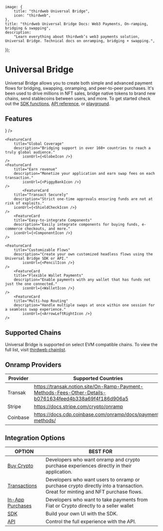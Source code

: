 
	image: {
		title: "thirdweb Universal Bridge",
		icon: "thirdweb",
	},
	title: "thirdweb Universal Bridge Docs: Web3 Payments, On-ramping, bridging & swapping",
	description:
		"Learn everything about thirdweb’s web3 payments solution, Universal Bridge. Technical docs on onramping, bridging + swapping.",
});

# Universal Bridge

Universal Bridge allows you to create both simple and advanced payment flows for bridging, swapping, onramping, and peer-to-peer purchases. It's been used to drive millions in NFT sales, bridge native tokens to brand new chains, send stablecoins between users, and more. To get started check out the [SDK functions](https://portal.thirdweb.com/typescript/v5/buy/quote), [API reference](https://bridge.thirdweb.com/reference), or [playground](https://playground.thirdweb.com/connect/pay).

<DocImage src={PayOverviewImage} />

## Features

<div
	className="my-4 grid gap-2 md:grid-cols-2 lg:grid-cols-2 "
>
	<FeatureCard
		title="Avoid chargeback & liability"
		description="Automatic screening for sanctioned wallets and regions to ensure application safety."
		iconUrl={<RocketIcon />}
	/>

	<FeatureCard
		title="Global Coverage"
		description="Bridging support in over 160+ countries to reach a truly global audience."
			iconUrl={<GlobeIcon />}
	/>
	<FeatureCard
		title="Earn revenue"
		description="Monetize your application and earn swap fees on each transaction."
			iconUrl={<PiggyBankIcon />}
	/>
			<FeatureCard
		title="Transact Securely"
		description="Strict one-time approvals ensuring funds are not at risk of exploits."
		iconUrl={<ShieldCheckIcon />}
	/>
		<FeatureCard
		title="Easy-to-integrate Components"
		description="Easily integrate components for buying funds, e-commerce checkouts, and more."
		iconUrl={<ComponentIcon />}
	/>

	<FeatureCard
		title="Customizable Flows"
		description="Create your own customized headless flows using the Universal Bridge SDK or API."
			iconUrl={<PencilIcon />}
	/>
		<FeatureCard
		title="Flexible Wallet Payments"
		description="Enable payments with any wallet that has funds not just the one connected."
			iconUrl={<WalletIcon />}
	/>
		<FeatureCard
		title="Multi-hop Routing"
		description="Handle multiple swaps at once within one session for a seamless swap experience."
			iconUrl={<ArrowLeftRightIcon />}
	/>

</div>

## Supported Chains

Universal Bridge is supported on select EVM compatible chains. To view the full list, visit [thirdweb chainlist](https://thirdweb.com/chainlist?service=pay).

<DocImage src={SupportedChains} />

## Onramp Providers

| Provider | Supported Countries                                                                                     |
| -------- | ------------------------------------------------------------------------------------------------------- |
| Transak  | https://transak.notion.site/On-Ramp-Payment-Methods-Fees-Other-Details-b0761634feed4b338a69f4f186d906a5 |
| Stripe   | https://docs.stripe.com/crypto/onramp                                                                   |
| Coinbase | https://docs.cdp.coinbase.com/onramp/docs/payment-methods/ |

## Integration Options

| OPTION                                                                                              | BEST FOR                                                                                                                                  |
| --------------------------------------------------------------------------------------------------- | ----------------------------------------------------------------------------------------------------------------------------------------- |
| [Buy Crypto](https://playground.thirdweb.com/connect/pay/)                                 | Developers who want onramp and crypto purchase experiences directly in their application.                                                 |
| [Transactions](https://playground.thirdweb.com/connect/pay/transactions) | Developers who want users to onramp or purchase crypto directly into a transaction. Great for minting and NFT purchase flows.             |
| [In-App Purchases](https://playground.thirdweb.com/connect/pay/commerce)                        | Developers who want to take payments from Fiat or Crypto directly to a seller wallet |
| [SDK](https://portal.thirdweb.com/typescript/v5/buy/quote)                        | Build your own UI with the SDK.  |
| [API](https://playground.thirdweb.com/connect/pay/backend)                        | Control the full experience with the API.  |
